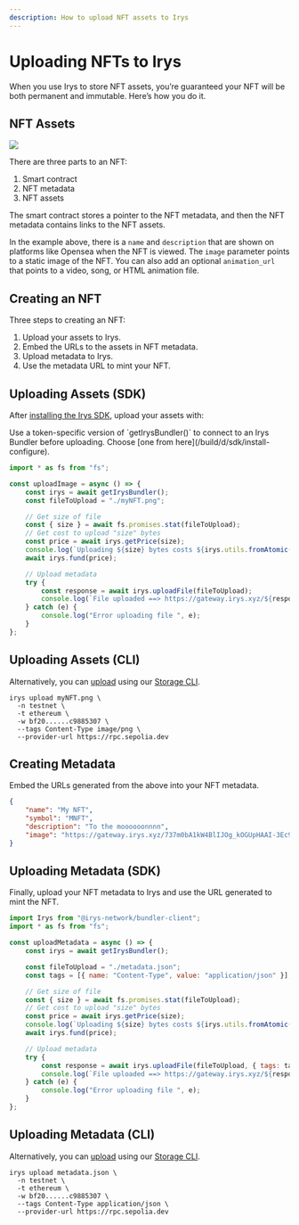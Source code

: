```yaml
---
description: How to upload NFT assets to Irys
---
```



# Uploading NFTs to Irys

When you use Irys to store NFT assets, you’re guaranteed your NFT will be both permanent and immutable. Here’s how you do it.

## NFT Assets

<img src="/build/guides/nfts/nft-metadata.png" />

There are three parts to an NFT:

1. Smart contract
2. NFT metadata
3. NFT assets

The smart contract stores a pointer to the NFT metadata, and then the NFT metadata contains links to the NFT assets.

In the example above, there is a `name` and `description` that are shown on platforms like Opensea when the NFT is viewed. The `image` parameter points to a static image of the NFT. You can also add an optional `animation_url` that points to a video, song, or HTML animation file.

## Creating an NFT

Three steps to creating an NFT:

1. Upload your assets to Irys.
2. Embed the URLs to the assets in NFT metadata.
3. Upload metadata to Irys.
4. Use the metadata URL to mint your NFT.

## Uploading Assets (SDK)

After [installing the Irys SDK](/build/d/sdk/installing-the-sdk), upload your assets with:

<Callout type="info" emoji="ℹ️">
	Use a token-specific version of `getIrysBundler()` to connect to an Irys Bundler before uploading. Choose [one from here](/build/d/sdk/install-configure).  
</Callout>

```js
import * as fs from "fs";

const uploadImage = async () => {
	const irys = await getIrysBundler();
	const fileToUpload = "./myNFT.png";

	// Get size of file
	const { size } = await fs.promises.stat(fileToUpload);
	// Get cost to upload "size" bytes
	const price = await irys.getPrice(size);
	console.log(`Uploading ${size} bytes costs ${irys.utils.fromAtomic(price)} ${token}`);
	await irys.fund(price);

	// Upload metadata
	try {
		const response = await irys.uploadFile(fileToUpload);
		console.log(`File uploaded ==> https://gateway.irys.xyz/${response.id}`);
	} catch (e) {
		console.log("Error uploading file ", e);
	}
};
```

## Uploading Assets (CLI)

Alternatively, you can [upload](/build/d/storage-cli/commands/upload) using our [Storage CLI](/build/d/storage-cli/installation).

```console
irys upload myNFT.png \
  -n testnet \
  -t ethereum \
  -w bf20......c9885307 \
  --tags Content-Type image/png \
  --provider-url https://rpc.sepolia.dev
```

## Creating Metadata

Embed the URLs generated from the above into your NFT metadata. 

```json
{
	"name": "My NFT",
	"symbol": "MNFT",
	"description": "To the moooooonnnn",
	"image": "https://gateway.irys.xyz/737m0bA1kW4BlIJOg_kOGUpHAAI-3Ec9bdo8S_xTFKI",
}
```

## Uploading Metadata (SDK)

Finally, upload your NFT metadata to Irys and use the URL generated to mint the NFT.

```js
import Irys from "@irys-network/bundler-client";
import * as fs from "fs";

const uploadMetadata = async () => {
	const irys = await getIrysBundler();

	const fileToUpload = "./metadata.json";
	const tags = [{ name: "Content-Type", value: "application/json" }];

	// Get size of file
	const { size } = await fs.promises.stat(fileToUpload);
	// Get cost to upload "size" bytes
	const price = await irys.getPrice(size);
	console.log(`Uploading ${size} bytes costs ${irys.utils.fromAtomic(price)} ${token}`);
	await irys.fund(price);

	// Upload metadata
	try {
		const response = await irys.uploadFile(fileToUpload, { tags: tags });
		console.log(`File uploaded ==> https://gateway.irys.xyz/${response.id}`);
	} catch (e) {
		console.log("Error uploading file ", e);
	}
};
```

## Uploading Metadata (CLI)

Alternatively, you can [upload](/build/d/storage-cli/commands/upload) using our [Storage CLI](/build/d/storage-cli/installation).

```console
irys upload metadata.json \
  -n testnet \
  -t ethereum \
  -w bf20......c9885307 \
  --tags Content-Type application/json \
  --provider-url https://rpc.sepolia.dev
```